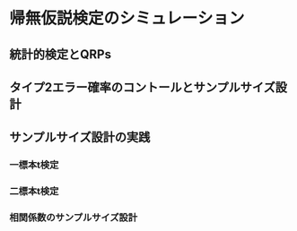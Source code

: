 # 帰無仮説検定のシミュレーション

## 統計的検定とQRPs
## タイプ2エラー確率のコントールとサンプルサイズ設計
## サンプルサイズ設計の実践
### 一標本t検定
### 二標本t検定
### 相関係数のサンプルサイズ設計

